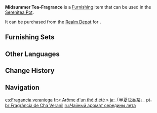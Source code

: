 {{Furnishing Infobox
|id             = 372440
|image          = Item Midsummer Tea-Fragrance.png
|category       = Landform
|subcategory    = Large Shrub
|quality        = 3
|adeptal_energy = 20
|load           = 100
|reduced_load   = 100
|description    = A lush tree that seems to glow like tea leaves in the bright daylight. Every year when midsummer comes along, these trees will give off a light and sweet fragrance. In truth, the plants of this tree cannot really be eaten, much less brewed into tea. To prevent children from being attracted to this aroma and chowing down on this plant's leaves, several parents invented the story of "[[Specters]] and Strong Tea," claiming that Specters eat these leaves. Upon hearing this, the children have learned to keep their distance.
|source1        = [[Realm Depot]]
}}
'''Midsummer Tea-Fragrance''' is a [[Furnishing]] item that can be used in the [[Serenitea Pot]].

It can be purchased from the [[Realm Depot]] for {{Item|Realm Currency|30|x=80}}.

==Furnishing Sets==
{{Craft Usage|type=Furnishing Set}}

==Other Languages==
{{Other Languages
|en      = Midsummer Tea-Fragrance
|zhs     = 「半夏沈香茶」
|zhs_rm  = "Bànxià Chénxiāngchá"
|zht     = 「半夏沈香茶」
|zht_rm  = "Bànxià Chénxiāngchá"
|zh_tl   = 
|ja      = 「半夏沈香茶」
|ja_rm   = "Hange Jinkoucha"{{Assumed}}
|ja_tl   = "Midsummer's Settling Fragrance Tea"
|ko      = 「한여름의 침향차」
|ko_rm   = "Hanyeoreum-ui Chimhyangcha"
|ko_tl   = "Midsummer's Settling Fragrance Tea"
|es      = Fragancia veraniega
|es_tl   = Summery Fragrance
|fr      = «&nbsp;Arôme d'un thé d'été&nbsp;»
|fr_tl   = "Aroma of a Summer Tea"
|ru      = Чайный аромат середины лета
|ru_tl   = Tea Aroma of Midsummer
|th      = "ชาหอมฟุ้งกลางหน้าร้อน"
|th_rm   = 
|th_tl   = 
|vi      = Hương Trà Mùa Hè
|vi_tl   = 
|de      = „Mittsommer-Teeduft“
|de_tl   = "Midsummer Tea-Fragrance"
|id      = Aroma Teh Musim Panas
|id_tl   = Summer Tea Aroma
|pt      = Fragrância de Chá Veranil
|pt_tl   = 
|tr      = Yaz Ortası Çay Kokusu
|tr_tl   = 
|it      = Aroma di un tè di mezza estate
|it_tl   = 
}}

==Change History==
{{Change History|2.6}}

==Navigation==
{{Furnishing Navbox|exterior}}

[[es:Fragancia veraniega]]
[[fr:« Arôme d'un thé d'été »]]
[[ja:「半夏沈香茶」]]
[[pt-br:Fragrância de Chá Veranil]]
[[ru:Чайный аромат середины лета]]